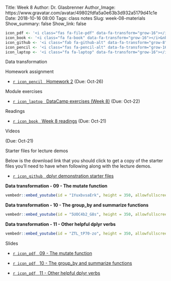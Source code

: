 Title: Week 8
Author: Dr. Glasbrenner
Author_Image: https://www.gravatar.com/avatar/49802fdfa5a0e63b3d932a5179d41c1e
Date: 2018-10-16 08:00
Tags: class notes
Slug: week-08-materials
Show_summary: false
Show_link: false

```r
icon_pdf <- '<i class="fas fa-file-pdf" data-fa-transform="grow-16"></i>&nbsp;'
icon_book <- '<i class="fa fa-book" data-fa-transform="grow-16"></i>&nbsp;'
icon_github <- '<i class="fab fa-github-alt" data-fa-transform="grow-8"></i>&nbsp;'
icon_pencil <- '<i class="fas fa-pencil-alt" data-fa-transform="grow-16"></i>&nbsp;'
icon_laptop <- '<i class="fa fa-laptop" data-fa-transform="grow-16"></i>&nbsp;'
```

[Data transformation]{.h2}

[Homework assignment]{.h3}

::: {.no-bullets}
*   [`r icon_pencil` &nbsp; [Homework 2]{.card-downloads-format}][homework-2-assignment] (Due: Oct-26)
:::
<div style="margin-bottom: 1em"></div>

[Module exercises]{.h3}

::: {.no-bullets}
*   [`r icon_laptop` &nbsp; [DataCamp exercises (Week 8)]{.card-downloads-format}][module-exercises] (Due: Oct-22)
:::
<div style="margin-bottom: 1em"></div>

[Readings]{.h3}

::: {.no-bullets}
*   [`r icon_book` &nbsp; [Week 8 readings]{.card-downloads-format}][readings] (Due: Oct-21)
:::
<div style="margin-bottom: 1em"></div>

[Videos]{.h3}

(Due: Oct-21)

::: {.callout .secondary}
[Starter files for lecture demos]{.h4}

Below is the download link that you should click to get a copy of the starter files you'll need to have when following along with the lecture demos. 

::::: {.no-bullets}
*   [`r icon_github` &nbsp; [dplyr demonstration starter files]{.card-downloads-format}][dplyr-demo-repo]
:::::
:::

**Data transformation - 09 - The mutate function**

```r
vembedr::embed_youtube(id = "1YuxbvsaErk", height = 350, allowfullscreen = TRUE, frameborder = 0)
```

**Data transformation - 10 - The group\_by and summarize functions**

```r
vembedr::embed_youtube(id = "5UOC4b2_G8s", height = 350, allowfullscreen = TRUE, frameborder = 0)
```

**Data transformation - 11 - Other helpful dplyr verbs**

```r
vembedr::embed_youtube(id = "ZTL_tP70-zo", height = 350, allowfullscreen = TRUE, frameborder = 0)
```

[Slides]{.h3}

::: {.no-bullets}
*   [`r icon_pdf` &nbsp; [09 - The [mutate]{.monospace} function]{.card-downloads-format}][slides-09]

*   [`r icon_pdf` &nbsp; [10 - The [group\_by]{.monospace} and [summarize]{.monospace} functions]{.card-downloads-format}][slides-10]

*   [`r icon_pdf` &nbsp; [11 - Other helpful dplyr verbs]{.card-downloads-format}][slides-11]
:::

[readings]:              /assignments/week-08-readings/
[slides-09]:             /doc/week08_data_transformation_09_the_mutate_function.pdf
[slides-10]:             /doc/week08_data_transformation_10_the_group_by_and_summarize_functions.pdf
[slides-11]:             /doc/week08_data_transformation_11_other_helpful_dplyr_verbs.pdf
[dplyr-demo-repo]:       https://classroom.github.com/a/_Ylvc7ue
[module-exercises]:      /assignments/datacamp-exercises-week-8
[homework-2-assignment]: /assignments/homework-2/

